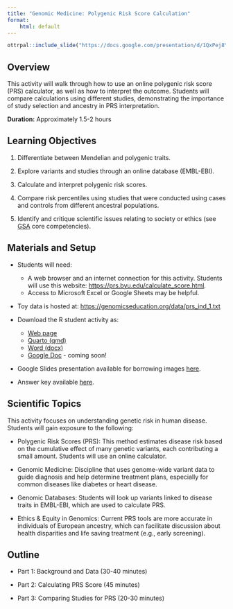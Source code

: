 ```yaml
---
title: "Genomic Medicine: Polygenic Risk Score Calculation"
format:
    html: default
---
```


```r
ottrpal::include_slide("https://docs.google.com/presentation/d/1QxPej8YIbgsToOITRYKLxmGScjo0Eu5ldiKEE-lXvF0/edit?slide=id.g35f4636d8f5_0_6#slide=id.g35f4636d8f5_0_6")
```

## Overview

This activity will walk through how to use an online polygenic risk score (PRS) calculator, as well as how to interpret the outcome. Students will compare calculations using different studies, demonstrating the importance of study selection and ancestry in PRS interpretation.

**Duration:** Approximately 1.5-2 hours

## Learning Objectives

1.  Differentiate between Mendelian and polygenic traits.

2.  Explore variants and studies through an online database (EMBL-EBI).

3.  Calculate and interpret polygenic risk scores.

4.  Compare risk percentiles using studies that were conducted using cases and controls from different ancestral populations.

5.  Identify and critique scientific issues relating to society or ethics (see [GSA](https://genetics-gsa.org/education/genetics-learning-framework/) core competencies).

## Materials and Setup

-   Students will need:

    -   A web browser and an internet connection for this activity. Students will use this website: <https://prs.byu.edu/calculate_score.html>.
    -   Access to Microsoft Excel or Google Sheets may be helpful.

-   Toy data is hosted at: <https://genomicseducation.org/data/prs_ind_1.txt>

-   Download the R student activity as:

    -   [Web page](https://genomicseducation.org/module/genomic_med_prs_student_guide.html)
    -   [Quarto (qmd)](https://github.com/fhdsl/GEMs/blob/main/module/genomic_med_prs_student_guide.qmd)
    -   [Word (docx)](https://github.com/fhdsl/GEMs/raw/main/docs/docx/module/genomic_med_prs_student_guide.docx)
    -   [Google Doc]() - coming soon!

-   Google Slides presentation available for borrowing images [here](https://docs.google.com/presentation/d/1QxPej8YIbgsToOITRYKLxmGScjo0Eu5ldiKEE-lXvF0/edit?usp=sharing).

-   Answer key available [here]().

## Scientific Topics

This activity focuses on understanding genetic risk in human disease. Students will gain exposure to the following:

- Polygenic Risk Scores (PRS): This method estimates disease risk based on the cumulative effect of many genetic variants, each contributing a small amount. Students will use an online calculator.

- Genomic Medicine: Discipline that uses genome-wide variant data to guide diagnosis and help determine treatment plans, especially for common diseases like diabetes or heart disease.

- Genomic Databases: Students will look up variants linked to disease traits in EMBL-EBI, which are used to calculate PRS.

- Ethics & Equity in Genomics: Current PRS tools are more accurate in individuals of European ancestry, which can facilitate discussion about health disparities and life saving treatment (e.g., early screening).

## Outline

-   Part 1: Background and Data (30-40 minutes)

-   Part 2: Calculating PRS Score (45 minutes)

-   Part 3: Comparing Studies for PRS (20-30 minutes)
